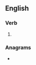 ==English==

===Verb===
{{head|en|present participle}}

# {{present participle of|kipe|lang=en|nocat=1}}

===Anagrams===
* {{l|en|piking}}